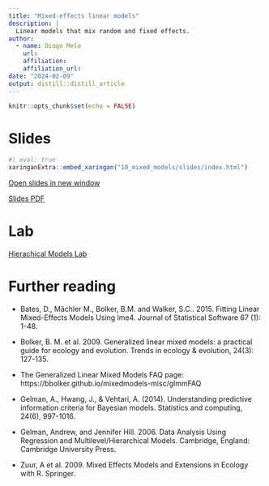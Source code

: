 ```yaml
---
title: "Mixed-effects linear models"
description: |
  Linear models that mix random and fixed effects.
author:
  - name: Diogo Melo
    url: 
    affiliation: 
    affiliation_url: 
date: "2024-02-09"
output: distill::distill_article
---
```


```r
knitr::opts_chunk$set(echo = FALSE)
```
# Slides

```r
#| eval: true
xaringanExtra::embed_xaringan("10_mixed_models/slides/index.html")
```

[Open slides in new window](10_mixed_models/slides/index.html)

[Slides PDF](10_mixed_models/10_MixedModels.pdf)

# Lab

[Hierachical Models Lab](10_mixed_models/lad.html)

# Further reading

* Bates, D., Mächler M., Bolker, B.M. and Walker, S.C.. 2015. Fitting Linear Mixed-Effects Models Using lme4. Journal of Statistical Software 67 (1): 1-48.

* Bolker, B. M. et al. 2009. Generalized linear mixed models: a practical guide for ecology and evolution. Trends in ecology & evolution, 24(3): 127-135.

* The Generalized Linear Mixed Models FAQ page: https://bbolker.github.io/mixedmodels-misc/glmmFAQ

* Gelman, A., Hwang, J., & Vehtari, A. (2014). Understanding predictive information criteria for Bayesian models. Statistics and computing, 24(6), 997-1016.

* Gelman, Andrew, and Jennifer Hill. 2006. Data Analysis Using Regression and Multilevel/Hierarchical Models. Cambridge, England: Cambridge University Press.

* Zuur, A et al. 2009. Mixed Effects Models and Extensions in Ecology with R. Springer.




